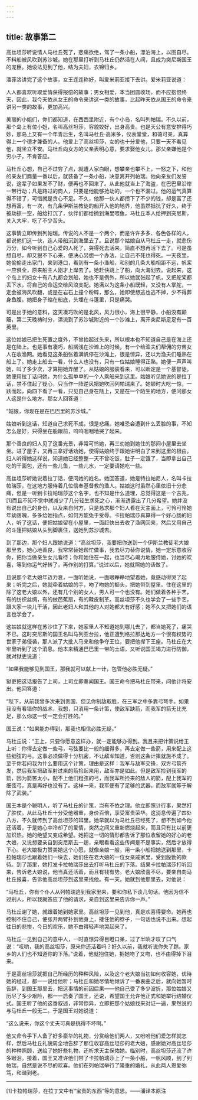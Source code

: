 ```yaml
---
---
---
```

title: 故事第二
---

高丝坦莎听说情人马杜丘死了，悲痛欲绝，驾了一条小船，漂泊海上，以图自尽。不料船被风吹到苏沙城。她在那里打听到马杜丘仍然活在人间，且成为突尼斯国王的宠臣。她设法见到了他，结为夫妇，衣锦归乡。



潘菲洛讲完了这个故事，女王连连称好，叫爱米莉亚接下去讲。爱米莉亚说道：

人人都喜欢听取爱情获得报偿的故事；男女相爱，本当团圆收场，而不应抱恨终天，因此，我今天依从女王的命令来讲这一类的故事，比起昨天依从国王的命令来讲另一类的故事，更加高兴。

美丽的小姐们，你们都知道，在西西里附近，有个小岛，名叫列帕瑞。不久以前，那个岛上有位小姐，名叫高丝坦莎，容貌姣好，出身高贵。也是天公有意安排得巧妙，那岛上又有一个年青后生，名叫马杜丘·高米多，仪表堂堂，和蔼可亲，真算得上一个德才兼备的人。他爱上了高丝坦莎，女的也十分爱他，只要一天不看见他，就坐立不安。马杜丘向女方的父亲表明心意，要求娶他女儿。那父亲嫌他是个穷小子，不肯答应。

马杜丘心想，自己不过穷了点，就遭人家白眼，想攀亲也攀不上，一怒之下，和他的亲友们商量一番以后，就装备了一条小船，决意离开列帕瑞。他向亲友们发誓说，这辈子如果发不了财，便再也不回来了。从此他就当上了海盗，在巴巴里沿岸一带行劫；凡是路过的商人，只要是他能够抢劫的，一个也不漏过。他的运气真算得不错了，可惜就是贪心不足。不久，他那一伙人都攒下了不少的钱，却是富了还想再富。有一次，有几条伊斯兰教徒的船开入他的地界，他虽然抵抗了好久，终于被劫掠一空，船给打沉了，伙伴们都给抛到海里喂鱼。马杜丘本人给押到突尼斯，关入大牢，吃了不少苦头。

这事情立即传到列帕瑞。传说的人不是一个两个，而是许许多多、各色各样的人，都说他们这一伙，连人带船沉到海里去了。且说那个姑娘自从马杜丘一走，就悲伤万分，如今听到自己心爱的人死了，哭得死去活来，简直不想再活下去了。可是虽想自尽，却又狠不下心来，便决心另想一个办法，让自己不死也得死。一天夜里，她偷偷走出家门，来到港口，看到有一条小渔船，和别的几条大船相距不远，帆桨一应俱全，原来船主人刚才上岸去了。她赶快跳上了船，向大海划去。说起来，这个岛上的妇女十有八九都会划船，她也不是例外，所以她就张起了帆，又把舵桨都丢下水，将自己的命运交给风浪支配。她满以为这条小船既轻，又没有人掌舵，一定会被海风吹翻，或是在岩石上撞个粉碎，那么，她即使想逃也逃不掉，少不得葬身鱼腹。她把身子缩在船底，头埋在斗篷里，只是痛哭。

可是出于她的意料，这天凑巧吹的是北风，风力很小，海上很平静，小船没有颠簸，第二天晚祷时分，漂流到了苏沙城附近的一个沙滩上，离开突尼斯足足有一百英里。

这位姑娘已把生死置之度外，不曾抬起过头来，所以根本也不知道自己是在海上还是在陆上。也是事有凑巧，船搁浅在沙滩上的时候，有一个给渔夫们帮佣的穷苦女人在收渔网。她看见这条船张着满帆停在沙滩上，很是惊异，还以为渔夫们睡熟在船上了。她走上船去一看，什么人也没有，只有一位姑娘睡得正熟。她便一声声叫她，叫了多少次，才算把她弄醒了。从姑娘的服装看来，可以断定是一个基督徒。她便用拉丁话问她，为什么孤单单的一个人乘船来到这里。姑娘听见她说的是拉丁话，禁不住起了疑心，只当作一阵逆风把她吹回列帕瑞来了。她顿时大吃一惊，一跃而起，向四下看了一看，只见自己身在陆上，又是在一个陌生的地方，便问那女人这是什么地方。那女人回答道：

“姑娘，你现在是在巴巴里的苏沙城。”

姑娘听到这话，知道自己求死不成，很是悲痛。她唯恐会遭到什么丢脸的事，不知怎么是好，只得坐在船跟前，呜呜咽咽地哭了起来。

那个善良的妇人见了这番光景，非常可怜她，再三劝她到她住的那间小屋里去坐坐。进了屋子，又再三拿好话劝她，使得姑娘终于跟她讲明白了来到这里的根由。妇人听得她这样说，知道她已经整整一天不曾吃饭，肚子一定饿了，当即拿出自己吃的干面包，还有一些儿鱼，一些儿水，一定要请她吃一些。

高丝坦莎听她说着拉丁话，便问她的姓名。她回答道，她是特拉帕尼人，名叫卡拉帕瑞莎，在这地方服侍着几位信奉基督教的渔人。姑娘这时虽然心里依旧十分悲痛，但是一听到卡拉帕瑞莎这个名字，也不知是什么道理，总觉得这是一个吉兆，[1]而且不知不觉中就减少了几分轻生求死之心，渐渐透露出了几分希望。她并没有说出自己的身份，以及来自何方，只是恳求那个妇人看在天主面上，可怜可怜她年幼落魄，多多给她指点，如何方能免于受辱。卡拉帕瑞莎真算得一个好心肠的妇人，听了这话，便把姑娘留在小屋里，一面赶快出去收了渔网回来，然后又用自己的斗篷把姑娘从头到脚裹住，送她到苏沙城去。

到了那边，那个妇人跟她说道：“高丝坦莎，我要把你送到一个伊斯兰教徒老大娘那里去。她心地善良，我常常替她帮忙做事，我去尽力替你说情，她一定乐意收容你，把你当做亲生女儿看待；你和她住在一起，也当尽心竭力地服侍她，讨她的欢喜，等到你运气好转了，再作别的打算。”说过以后，她就照她的话做了。

且说那个老大娘年迈力衰，一面听她说，一面眼睁睁地望着她，竟感动得哭了起来；听完之后，她就牵着姑娘的手，吻了吻她的额头，把她带到屋里。住在这里的除了这老大娘以外，还有几个别的女人，男人可一个也没有。她们做着各种手艺，有的纺织丝绸，有的做芭蕉扇，有的鞣皮制革。高丝坦莎不久也学会了一些手艺，跟大家一块儿干活，因此老妇人和其他的人对她都大有好感；她不久又把她们的语言也学会了。

这姑娘就这样在苏沙住了下来，她家里人不知道她到哪儿去了，都当她死了，痛哭不已。这时突尼斯的国王名叫马列亚台拉，他正遭到格拉那达地方一个很有权势的世家子弟侵袭，那人派了大批人马来和他争夺王位，要把他撵下王座。马杜丘在大牢里听到了这个消息。他本来精通巴巴里一带的土语，又听说国王竭力进行防御，就对狱吏说道：

“如果我能够见到国王，那我就可以献上一计，包管他必胜无疑。”

狱吏把这话报告了上司，上司立即奏闻国王。国王命令把马杜丘带来，问他计将安出。他回答道：

“陛下，从前我曾多次来到贵国，但见你制敌取胜，在三军之中多靠弓弩手。如果我没有看错你的战术，我想，只消用一条计策，使敌军缺箭，而我军的箭无比充足，那么你这一仗一定会打胜的。”

国王说：“如果能办得到，那我也相信必胜无疑。”

马杜丘说：“王上，只要你愿意这样办，就一定能够办得到。我且来把计策说给王上听：你得去定做一些弓，弓弦要比一般的细得多，再去定做一些箭，用来配上这些细弦的弓。这事必须做得十分机密，不让敌军知道，否则这条计策就施不成了。至于你若问我为什么要用这个计策，理由是这样：我军与敌军交锋，双方弓箭齐发，然后我军把敌军射过来的箭捡起来用，敌军亦是如此。但是敌军捡到我军的箭，因为箭筈太小，配不上他们粗弦的弓，而我军所捡来的敌人的箭，配上我军的细弦弓，真是再好也没有了。这样一来，我军便有了足够的武器，而敌军就等于解除了武装。”

国王本是个聪明人，听了马杜丘的计策，岂有不依之理。他立即照计行事，果然打了胜仗。从此马杜丘十分受他器重，身价百倍，享受富贵荣华。这消息传遍了四处八方，不久就传到了高丝坦莎的耳里。她早就以为马杜丘已经死了，想不到如今他还活着，于是她心中冷却了的爱情，突然之间又重新燃烧起来，而且只有比以前更加炽热。她的绝望又变成希望。她把这一切的情形都告诉了那位收留她的好心的老大娘，又说想要亲自到突尼斯去一趟，亲眼看看这些传闻是不是事实，然后才放得下心。老大娘极力赞美她这个心愿，就像亲娘一般，用一条小船把她送到那里，卡拉帕瑞莎也跟着她们一块去，她们住在老大娘的一位女亲戚家里，受到殷勤的款待。到了那里，她打发卡拉帕瑞莎出去打听马杜丘的下落。结果卡拉帕瑞莎打听回来，告诉老大娘说，他当真还活着，而且有钱有势。老大娘欣喜不尽，要亲自向马杜丘报喜，告诉他高丝坦莎到这里来找他。有一天，她就到他那里去，对他说：

“马杜丘，你有个仆人从列帕瑞逃到我家里来，要和你私下谈几句话。他因为信不过别人，所以我就答应了他的请求，亲自到这里来告诉你一声。”

马杜丘谢了她，就跟着她到她家里。高丝坦莎一见到他，真是欢喜得要命。她再也控制不住自己，便张开两臂扑到他身上，搂住他的脖子，一句话也说不出来。想起往日的悲惨，今日的欢乐，她不由得轻声地哭起来了。

马杜丘一见到自己的意中人，一时直惊异得目瞪口呆，过了半晌才叹了口气说：“哎哟，我的高丝坦莎，原来你还活着吗？好久以前，我就听说你失了踪。家乡的人们也不知道你的下落。”说着，他就抱住她，把她吻了又吻，也不由得掉下泪来。

于是高丝坦莎就把自己所经历的种种风险，以及这个老大娘当初如何收容她，优待她的经过，都一一说给他听；马杜丘和她尽情地倾诉了一番衷曲之后，就向她暂时告辞，到国王那里去，把这事情的前因后果——他自己受了多少波折，那位姑娘又历尽了多少艰险，都一一启奏了国王，还说，希望国王允许他正式和她举行结婚仪式。国王听了他的这番叙述，非常惊异，立即把那个姑娘找来对证一遍，果然说的与马杜丘一般无二。于是国王对她说道：

“这么说来，你这个丈夫可真是挑得不坏啊。”

他又命令手下人备了好多豪华的礼物，分赏给他们两人，又吩咐他们爱怎样就怎样，然后马杜丘礼貌周全地告辞了那位收容高丝坦莎的老大娘，感谢她对高丝坦莎的种种照顾，送给了她好些礼物，还祈求天主保佑她。临别时，高丝坦莎还流了许多眼泪。接着，国王又准许他们带了卡拉帕瑞莎上了一条小船，一帆风顺，到了列帕瑞，自然是说不尽的欢喜。他们在列帕瑞举行了隆重的婚礼，从此两人恩爱弥笃，和谐到老。



* * *



[1]卡拉帕瑞莎，在拉丁文中有“宝贵的东西”等的意思。——潘译本原注